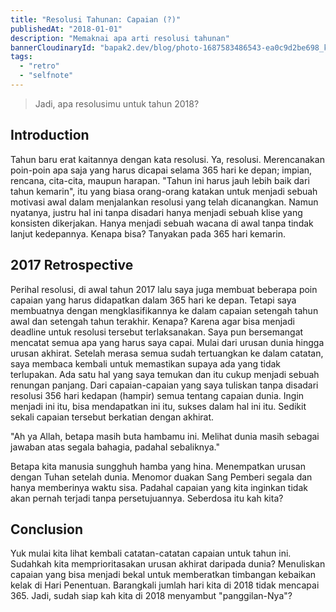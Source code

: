 ```yaml
---
title: "Resolusi Tahunan: Capaian (?)"
publishedAt: "2018-01-01"
description: "Memaknai apa arti resolusi tahunan"
bannerCloudinaryId: "bapak2.dev/blog/photo-1687583486543-ea0c9d2be698_ks6plf"
tags:
  - "retro"
  - "selfnote"
---
```


> Jadi, apa resolusimu untuk tahun 2018?

## Introduction

Tahun baru erat kaitannya dengan kata resolusi. Ya, resolusi. Merencanakan poin-poin apa saja yang harus dicapai selama 365 hari ke depan; impian, rencana, cita-cita, maupun harapan. "Tahun ini harus jauh lebih baik dari tahun kemarin", itu yang biasa orang-orang katakan untuk menjadi sebuah motivasi awal dalam menjalankan resolusi yang telah dicanangkan. Namun nyatanya, justru hal ini tanpa disadari hanya menjadi sebuah klise yang konsisten dikerjakan. Hanya menjadi sebuah wacana di awal tanpa tindak lanjut kedepannya. Kenapa bisa? Tanyakan pada 365 hari kemarin.

## 2017 Retrospective

Perihal resolusi, di awal tahun 2017 lalu saya juga membuat beberapa poin capaian yang harus didapatkan dalam 365 hari ke depan. Tetapi saya membuatnya dengan mengklasifikannya ke dalam capaian setengah tahun awal dan setengah tahun terakhir. Kenapa? Karena agar bisa menjadi deadline untuk resolusi tersebut terlaksanakan. Saya pun bersemangat mencatat semua apa yang harus saya capai. Mulai dari urusan dunia hingga urusan akhirat. Setelah merasa semua sudah tertuangkan ke dalam catatan, saya membaca kembali untuk memastikan supaya ada yang tidak terlupakan. Ada satu hal yang saya temukan dan itu cukup menjadi sebuah renungan panjang. Dari capaian-capaian yang saya tuliskan tanpa disadari resolusi 356 hari kedapan (hampir) semua tentang capaian dunia. Ingin menjadi ini itu, bisa mendapatkan ini itu, sukses dalam hal ini itu. Sedikit sekali capaian tersebut berkatian dengan akhirat.

<callout-warning class="aside">"Ah ya Allah, betapa masih buta hambamu ini. Melihat dunia masih sebagai jawaban atas segala bahagia, padahal sebaliknya."</callout-warning>

Betapa kita manusia sungghuh hamba yang hina. Menempatkan urusan dengan Tuhan setelah dunia. Menomor duakan Sang Pemberi segala dan hanya memberinya waktu sisa. Padahal capaian yang kita inginkan tidak akan pernah terjadi tanpa persetujuannya. Seberdosa itu kah kita?

## Conclusion

Yuk mulai kita lihat kembali catatan-catatan capaian untuk tahun ini. Sudahkah kita memprioritasakan urusan akhirat daripada dunia? Menuliskan capaian yang bisa menjadi bekal untuk memberatkan timbangan kebaikan kelak di Hari Penentuan. Barangkali jumlah hari kita di 2018 tidak mencapai 365. Jadi, sudah siap kah kita di 2018 menyambut "panggilan-Nya"?
